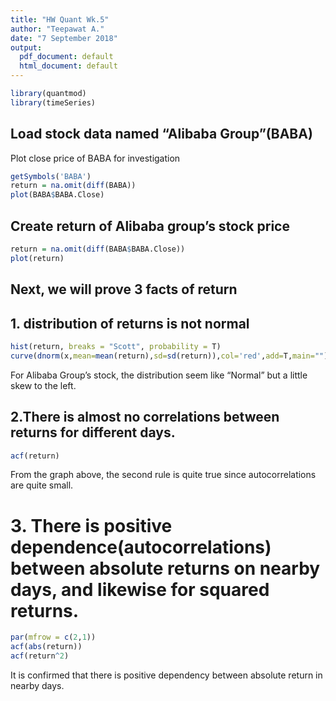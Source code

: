 ```yaml
---
title: "HW Quant Wk.5"
author: "Teepawat A."
date: "7 September 2018"
output:
  pdf_document: default
  html_document: default
---
```


```r
library(quantmod)
library(timeSeries)
```

## Load stock data named "Alibaba Group"(BABA)
Plot close price of BABA for investigation
```r
getSymbols('BABA')
return = na.omit(diff(BABA))
plot(BABA$BABA.Close)
```

## Create return of Alibaba group's stock price
```r
return = na.omit(diff(BABA$BABA.Close))
plot(return)
```
## Next, we will prove 3 facts of return
## 1. distribution of returns is not normal

```r
hist(return, breaks = "Scott", probability = T)
curve(dnorm(x,mean=mean(return),sd=sd(return)),col='red',add=T,main="")
```
For Alibaba Group's stock, the distribution seem like "Normal" but a little skew to the left.

## 2.There is almost no correlations between returns for different days.   
```r
acf(return)
```
From the graph above, the second rule is quite true since autocorrelations are quite small.

# 3. There is positive dependence(autocorrelations) between absolute returns on nearby days, and likewise for squared returns.

```r
par(mfrow = c(2,1))
acf(abs(return))
acf(return^2)
```
It is confirmed that there is positive dependency  between absolute return in nearby days.
